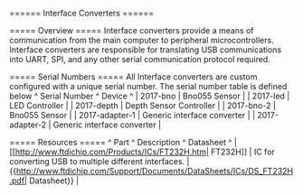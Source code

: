 ====== Interface Converters ======

===== Overview =====
Interface converters provide a means of communication from the main computer to peripheral microcontrollers. Interface converters are responsible for translating USB communications into UART, SPI, and any other serial communication protocol required.

===== Serial Numbers =====
All Interface converters are custom configured with a unique serial number.
The serial number table is defined below
^ Serial Number ^ Device ^
| 2017-bno | Bno055 Sensor |
| 2017-led | LED Controller |
| 2017-depth | Depth Sensor Controller |
| 2017-bno-2 | Bno055 Sensor |
| 2017-adapter-1 | Generic interface converter |
| 2017-adapter-2 | Generic interface converter |


===== Resources =====
^ Part                                                         ^ Description                                              ^ Datasheet                                                                              ^
| [[http://www.ftdichip.com/Products/ICs/FT232H.htm| FT232H]]  | IC for converting USB to multiple different interfaces.  | {{http://www.ftdichip.com/Support/Documents/DataSheets/ICs/DS_FT232H.pdf| Datasheet}}  |